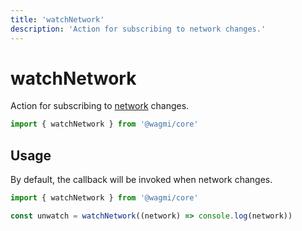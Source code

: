 ```yaml
---
title: 'watchNetwork'
description: 'Action for subscribing to network changes.'
---
```



# watchNetwork

Action for subscribing to [network](/core/actions/getNetwork) changes.

```ts
import { watchNetwork } from '@wagmi/core'
```

## Usage

By default, the callback will be invoked when network changes.

```ts
import { watchNetwork } from '@wagmi/core'

const unwatch = watchNetwork((network) => console.log(network))
```
